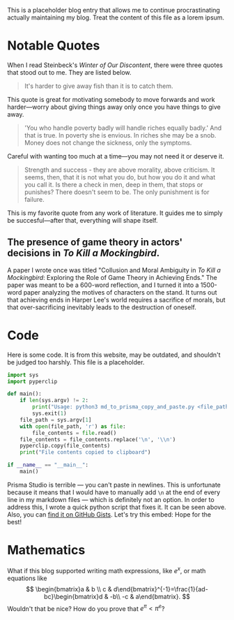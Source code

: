This is a placeholder blog entry that allows me to continue procrastinating actually maintaining my blog. Treat the content of this file as a lorem ipsum.


# Notable Quotes

When I read Steinbeck's _Winter of Our Discontent_, there were three quotes that stood out to me. They are listed below.


> It's harder to give away fish than it is to catch them.


This quote is great for motivating somebody to move forwards and work harder—worry about giving things away only once you have things to give away.

> 'You who handle poverty badly will handle riches equally badly.' And that is true. In poverty she is envious. In riches she may be a snob. Money does not change the sickness, only the symptoms.

Careful with wanting too much at a time—you may not need it or deserve it.
 
> Strength and success - they are above morality, above criticism. It seems, then, that it is not what you do, but how you do it and what you call it. Is there a check in men, deep in them, that stops or punishes? There doesn't seem to be. The only punishment is for failure.
 
This is my favorite quote from any work of literature. It guides me to simply be succesful—after that, everything will shape itself.
 

## The presence of game theory in actors' decisions in _To Kill a Mockingbird_.

A paper I wrote once was titled "Collusion and Moral Ambiguity in _To Kill a Mockingbird_: Exploring the Role of Game Theory in Achieving Ends." The paper was meant to be a 600-word reflection, and I turned it into a 1500-word paper analyzing the motives of characters on the stand. It turns out that achieving ends in Harper Lee's world requires a sacrifice of morals, but that over-sacrificing inevitably leads to the destruction of oneself.


# Code

Here is some code. It is from this website, may be outdated, and shouldn't be judged too harshly. This file is a placeholder.


```py
import sys
import pyperclip

def main():
    if len(sys.argv) != 2:
        print("Usage: python3 md_to_prisma_copy_and_paste.py <file_path>")
        sys.exit(1)
    file_path = sys.argv[1]
    with open(file_path, 'r') as file:
        file_contents = file.read()
    file_contents = file_contents.replace('\n', '\\n')
    pyperclip.copy(file_contents)
    print("File contents copied to clipboard")

if __name__ == "__main__":
    main()
```

Prisma Studio is terrible — you can't paste in newlines. This is unfortunate because it means that I would have to manually add `\n` at the end of every line in my markdown files — which is definitely not an option. In order to address this, I wrote a quick python script that fixes it. It can be seen above. Also, you can [find it on GitHub Gists](https://gist.github.com/borisnezlobin/91aa0b2c95d5e63264ee4da2d7649fc9). Let's try this embed:
<GistEmbed gistId="borisnezlobin/91aa0b2c95d5e63264ee4da2d7649fc9" />
Hope for the best!

# Mathematics

What if this blog supported writing math expressions, like $e^x$, or math equations like
$$
\begin{bmatrix}a & b \\ c & d\end{bmatrix}^{-1}=\frac{1}{ad-bc}\begin{bmatrix}d & -b\\ -c & a\end{bmatrix}.
$$
Wouldn't that be nice? How do you prove that $e^{\pi}< \pi^e$?